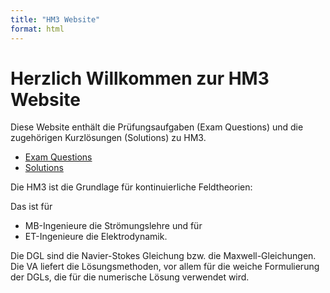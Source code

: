 ```yaml
---
title: "HM3 Website"
format: html
---
```


# Herzlich Willkommen zur HM3 Website

Diese Website enthält die Prüfungsaufgaben (Exam Questions) und die zugehörigen Kurzlösungen (Solutions) zu HM3.

- [Exam Questions](exam-questions.qmd)
- [Solutions](solutions.qmd)

Die HM3 ist die Grundlage für kontinuierliche Feldtheorien: 

Das ist für

- MB-Ingenieure die Strömungslehre und für 
- ET-Ingenieure die Elektrodynamik.

Die DGL sind die Navier-Stokes Gleichung bzw. die Maxwell-Gleichungen.
Die VA liefert die Lösungsmethoden, vor allem für die weiche Formulierung der DGLs, die für die numerische Lösung verwendet wird.
